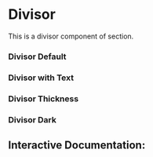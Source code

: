 

<Meta of={Story} />

# Divisor

This is a divisor component of section.

### Divisor Default

<Canvas of={Story.Default} />

### Divisor with Text

<Canvas of={Story.DivisorWithProps} />

### Divisor Thickness

<Canvas of={Story.ThicknessDivisor} />

### Divisor Dark

<Canvas of={Story.DivisorDark} />

## Interactive Documentation:

<Primary />
<Controls />
